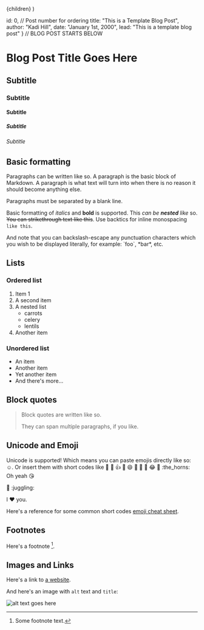 
  <BlogLayout title={meta.title}>{children}</BlogLayout>
)

  id: 0, // Post number for ordering
  title: "This is a Template Blog Post",
  author: "Kadi Hill",
  date: "January 1st, 2000",
  lead: "This is a template blog post"
} // BLOG POST STARTS BELOW

# Blog Post Title Goes Here
## Subtitle
### Subtitle
#### Subtitle
##### Subtitle
###### Subtitle

## Basic formatting

Paragraphs can be written like so. A paragraph is the basic block of Markdown. A paragraph is what text will turn into when there is no reason it should become anything else.

Paragraphs must be separated by a blank line.

Basic formatting of *italics* and **bold** is supported. This *can be **nested** like* so. ~~You can strikethrough text like this~~. Use backtics for inline monospacing `like this`.

And note that you can backslash-escape any punctuation characters
which you wish to be displayed literally, for example: \`foo\`, \*bar\*, etc.

## Lists

### Ordered list

1. Item 1
2. A second item
3. A nested list
    * carrots
    * celery
    * lentils
4. Another item

### Unordered list

* An item
* Another item
* Yet another item
* And there's more...

## Block quotes

> Block quotes are
> written like so.
>
> They can span multiple paragraphs,
> if you like.

## Unicode and Emoji

Unicode is supported! Which means you can paste emojis directly like so: ☺. Or insert them with short codes like :tada: :camel: :+1: :tada: :smile: :baby: :poop: :kiss: :joy: :palm_tree: :the_horns: Oh yeah :kissing_heart:

:shrug: :juggling:

I :heart: you.

Here's a reference for some common short codes [emoji cheat sheet](https://www.webpagefx.com/tools/emoji-cheat-sheet/).

## Footnotes

Here's a footnote [^1].

[^1]: Some footnote text.

## Images and Links

Here's a link to [a website](http://foo.bar).

And here's an image with `alt` text and `title`:

![alt text goes here](/static/blog-images/example-image.jpg "Image title goes here")
